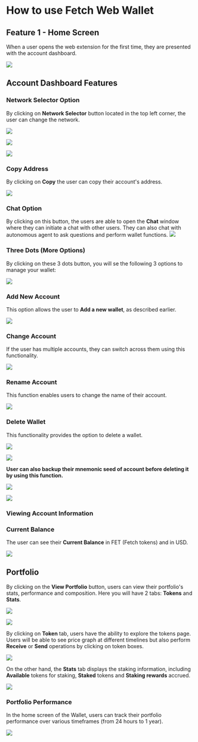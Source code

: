 # How to use Fetch Web Wallet

## Feature 1 - Home Screen

When a user opens the web extension for the first time, they are presented with the account dashboard.

![](src/images/guides/wallet/web-wallet_14.png)

## Account Dashboard Features

### Network Selector Option

By clicking on **Network Selector** button located in the top left corner, the user can change the network.

![](src/images/guides/wallet/web-wallet_15.png)

![](src/images/guides/wallet/web-wallet_16.png)

![](src/images/guides/wallet/web-wallet_17.png)

### Copy Address

By clicking on **Copy** the user can copy their account's address.

![](src/images/guides/wallet/web-wallet_18.png)

### Chat Option

By clicking on this button, the users are able to open the **Chat** window where they can initiate a chat with other users. They can also chat with autonomous agent to ask questions and perform wallet functions.
![](src/images/guides/wallet/web-wallet_19.png)

### Three Dots (More Options)

By clicking on these 3 dots button, you will se the following 3 options to manage your wallet:

![](src/images/guides/wallet/web-wallet_20.png)

### Add New Account

This option allows the user to **Add a new wallet**, as described earlier.

![](src/images/guides/wallet/web-wallet_21.png)

### Change Account

If the user has multiple accounts, they can switch across them using this functionality.

![](src/images/guides/wallet/web-wallet_22.png)

### Rename Account

This function enables users to change the name of their account.

![](src/images/guides/wallet/web-wallet_23.png)

### Delete Wallet

This functionality provides the option to delete a wallet.

![](src/images/guides/wallet/web-wallet_24.png)

![](src/images/guides/wallet/web-wallet_25.png)

**User can also backup their mnemonic seed of account before deleting it by using this function.**

![](src/images/guides/wallet/web-wallet_26.png)

![](src/images/guides/wallet/web-wallet_27.png)

### Viewing Account Information

### Current Balance

The user can see their **Current Balance** in FET (Fetch tokens) and in USD.

![](src/images/guides/wallet/web-wallet_28.png)

## Portfolio

By clicking on the **View Portfolio** button, users can view their portfolio's stats, performance and composition. Here you will have 2 tabs: **Tokens** and **Stats**.

![](src/images/guides/wallet/web-wallet_29.png)

![](src/images/guides/wallet/web-wallet_30.png)

By clicking on **Token** tab, users have the ability to explore the tokens page. Users will be able to see price graph at different timelines but also perform **Receive** or **Send** operations by clicking on token boxes.

![](src/images/guides/wallet/web-wallet_31.png)

On the other hand, the **Stats** tab displays the staking information, including **Available** tokens for staking, **Staked** tokens and **Staking rewards** accrued.

![](src/images/guides/wallet/web-wallet_32.png)

### Portfolio Performance

In the home screen of the Wallet, users can track their portfolio performance over various timeframes (from 24 hours to 1 year).

![](src/images/guides/wallet/web-wallet_33.png)
